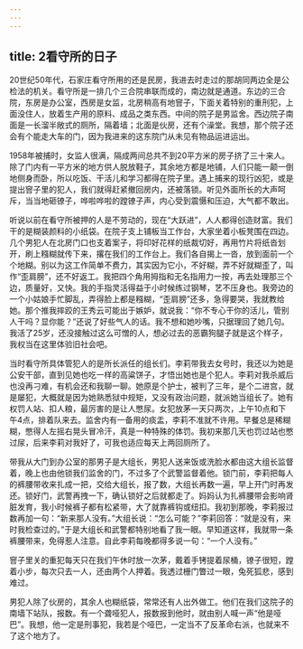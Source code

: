 ```yaml
---
---
---
```

title: 2看守所的日子
---




20世纪50年代，石家庄看守所用的还是民房，我进去时走过的那胡同两边全是公检法的机关。看守所是一排几个三合院串联而成的，南边就是通道。东边的三合院，东房是办公室，西房是女监，北房稍高有地窨子，下面关着特别的重刑犯，上面没住人，放着生产用的原料、成品之类东西。中间的院子是男监舍。西边院子南面是一长溜半敞式的厕所，隔着墙；北面是伙房，还有个澡堂。我想，那个院子还会有个能走大车的门，因为我进来的这东院门从未见有物品运进运出。

1958年被捕时，女监人很满，隔成两间总共不到20平方米的房子挤了三十来人。除了门内有一平方米的地方供人脱放鞋子，其余地方都是地铺，人们只能一颠一倒地侧身而卧，所以吃饭、干活儿和学习都得在院子里。遇上捕来的现行凶犯，或是提出窨子里的犯人，我们就得赶紧撤回房内，还被落锁。听见外面所长的大声呵斥，当当地砸镣子，哗啦哗啦的蹚镣子声，内心受到震慑和压迫，大气都不敢出。

听说以前在看守所被押的人是不劳动的，现在“大跃进”，人人都得创造财富。我们干的是糊装颜料的小纸袋。在院子支上铺板当工作台，大家坐着小板凳围在四边。几个男犯人在北房门口也支着案子，将印好花样的纸裁切好，再用竹片将纸沓划开，刷上糨糊就传下来，撂在我们的工作台上。我们各自揭上一沓，放到面前一个个地糊。别以为这工作简单不费力，其实因为它小，不好糊，弄不好就糊歪了，叫作“歪肩膀”，还不好返工。我把四个角用拇指和无名指用力一按，再去处理那三个边，质量好，又快。我的手指灵活得益于小时候练过钢琴，艺不压身也。我旁边的一个小姑娘手忙脚乱，弄得脸上都是糨糊，“歪肩膀”还多，急得要哭，我就教给她。那个推我摔跤的王秀云可能出于嫉妒，就说我：“你不专心干你的活儿，管别人干吗？显你能？”还说了好些气人的话。我不想和她吵嘴，只据理回了她几句。我活了25岁，还没接触过这么可憎的人，想必过去的恶霸狗腿子就是这个样子，我权当在这里体验旧社会吧。

当时看守所具体管犯人的是所长派任的组长们。李莉带我去女号时，我还以为她是公安干部，直到见她也吃一样的高粱饼子，才悟出她也是个犯人。李莉对我杀威后也没再刁难，有机会还和我聊一聊。她原是个护士，被判了三年，是个二进宫，就是屡犯，大概就是因为她熟悉狱中规矩，又没有政治问题，就派她当组长了。她有权罚人站、扣人粮，最厉害的是让人憋尿。女犯放茅一天只两次，上午10点和下午4点，排着队来去。监舍内有一备用的痰盂，李莉不准就不许用。早餐总是稀糊糊，憋得人左摇右晃头冒冷汗，真是一种特殊的体罚。我初来那几天也罚过站也憋过尿，后来李莉对我好了，可我也适应每天上两回厕所了。

带我从大门到办公室的那男子是大组长，男犯人送来饭或洗脸水都由这大组长监督着，晚上也由他锁我们监舍的门，不过多了个武警监督着他。锁门前，李莉把每人的裤腰带收来扎成一把，交给大组长，报了数，大组长再数一遍，早上开门时再发还。锁好门，武警再拽一下，确认锁好之后就都走了。妈妈认为扎裤腰带会影响肾脏发育，我小时候裤子都有松紧带，大了就靠裤钩或纽扣。我初到那晚，李莉报过数再加一句：“新来那人没有。”大组长说：“怎么可能？”李莉回答：“就是没有，来时我检查过的。”于是大组长和武警都特别地看了我一眼。早知道这样，我就带一条裤腰带来，免得惹人注意。自此李莉每晚都得多说一句：“一个人没有。”

窨子里关的重犯每天只在我们午休时放一次茅，戴着手铐提着尿桶，镣子很短，蹚着小步，每次只去一人，还由两个人押着。我透过栅门瞥过一眼，兔死狐悲，感到难过。

男犯人除了伙房的，其余人也糊纸袋，常常还有人出外做工。他们在我们这院子的南墙下站队，报数。有一个聋哑犯人，报数报到他时，就由别人喊一声“他是哑巴”。我想，他一定是刑事犯，我若是个哑巴，一定当不了反革命右派，也就来不了这个地方了。